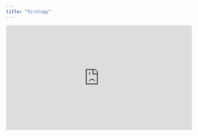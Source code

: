 ```yaml
---
title: "Virology"
---
```


<div style="position: relative; padding-bottom: 56.25%; height: 0; overflow: hidden;">
<iframe style="position: absolute; top: 0; left: 0; width: 100%; height: 100%;"  src="https://www.youtube.com/embed/Rpj0emEGShQ?si=iYcFiAKQmc7iWqqz" title="YouTube video player" frameborder="0" allow="accelerometer; autoplay; clipboard-write; encrypted-media; gyroscope; picture-in-picture; web-share" referrerpolicy="strict-origin-when-cross-origin" allowfullscreen></iframe>
</div>
